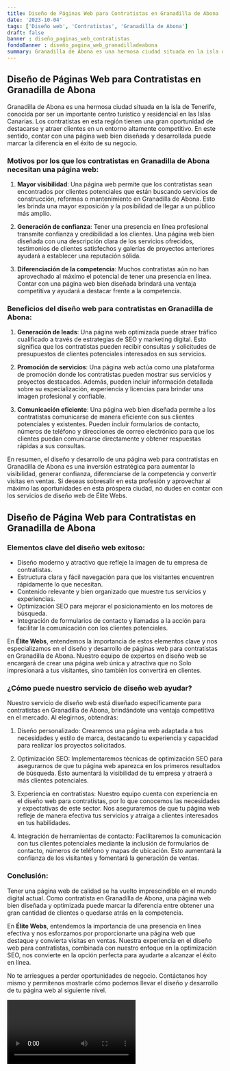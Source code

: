 ```yaml
---
title: Diseño de Páginas Web para Contratistas en Granadilla de Abona
date: '2023-10-04'
tags: ['Diseño web', 'Contratistas', 'Granadilla de Abona']
draft: false
banner : diseño_paginas_web_contratistas
fondoBanner : diseño_pagina_web_granadilladeabona
summary: Granadilla de Abona es una hermosa ciudad situada en la isla de Tenerife, conocida por ser un importante centro turístico y residencial en las Islas Canarias. Los contratistas en esta región tienen una gran oportunidad de destacarse y atraer clientes en un entorno altamente competitivo. En este sentido, contar con una página web bien diseñada y desarrollada puede marcar la diferencia en el éxito de su negocio.
---
```


## **Diseño de Páginas Web para Contratistas en Granadilla de Abona**

Granadilla de Abona es una hermosa ciudad situada en la isla de Tenerife, conocida por ser un importante centro turístico y residencial en las Islas Canarias. Los contratistas en esta región tienen una gran oportunidad de destacarse y atraer clientes en un entorno altamente competitivo. En este sentido, contar con una página web bien diseñada y desarrollada puede marcar la diferencia en el éxito de su negocio.

### Motivos por los que los contratistas en Granadilla de Abona necesitan una página web:

1. **Mayor visibilidad**: Una página web permite que los contratistas sean encontrados por clientes potenciales que están buscando servicios de construcción, reformas o mantenimiento en Granadilla de Abona. Esto les brinda una mayor exposición y la posibilidad de llegar a un público más amplio.

2. **Generación de confianza**: Tener una presencia en línea profesional transmite confianza y credibilidad a los clientes. Una página web bien diseñada con una descripción clara de los servicios ofrecidos, testimonios de clientes satisfechos y galerías de proyectos anteriores ayudará a establecer una reputación sólida.

3. **Diferenciación de la competencia**: Muchos contratistas aún no han aprovechado al máximo el potencial de tener una presencia en línea. Contar con una página web bien diseñada brindará una ventaja competitiva y ayudará a destacar frente a la competencia.

### Beneficios del diseño web para contratistas en Granadilla de Abona:

1. **Generación de leads**: Una página web optimizada puede atraer tráfico cualificado a través de estrategias de SEO y marketing digital. Esto significa que los contratistas pueden recibir consultas y solicitudes de presupuestos de clientes potenciales interesados en sus servicios.

2. **Promoción de servicios**: Una página web actúa como una plataforma de promoción donde los contratistas pueden mostrar sus servicios y proyectos destacados. Además, pueden incluir información detallada sobre su especialización, experiencia y licencias para brindar una imagen profesional y confiable.

3. **Comunicación eficiente**: Una página web bien diseñada permite a los contratistas comunicarse de manera eficiente con sus clientes potenciales y existentes. Pueden incluir formularios de contacto, números de teléfono y direcciones de correo electrónico para que los clientes puedan comunicarse directamente y obtener respuestas rápidas a sus consultas.

En resumen, el diseño y desarrollo de una página web para contratistas en Granadilla de Abona es una inversión estratégica para aumentar la visibilidad, generar confianza, diferenciarse de la competencia y convertir visitas en ventas. Si deseas sobresalir en esta profesión y aprovechar al máximo las oportunidades en esta próspera ciudad, no dudes en contar con los servicios de diseño web de Élite Webs.

<GifSeo />

<Cta />

## Diseño de Página Web para Contratistas en Granadilla de Abona

### Elementos clave del diseño web exitoso:

- Diseño moderno y atractivo que refleje la imagen de tu empresa de contratistas.
- Estructura clara y fácil navegación para que los visitantes encuentren rápidamente lo que necesitan.
- Contenido relevante y bien organizado que muestre tus servicios y experiencias.
- Optimización SEO para mejorar el posicionamiento en los motores de búsqueda.
- Integración de formularios de contacto y llamadas a la acción para facilitar la comunicación con los clientes potenciales.

En **Élite Webs**, entendemos la importancia de estos elementos clave y nos especializamos en el diseño y desarrollo de páginas web para contratistas en Granadilla de Abona. Nuestro equipo de expertos en diseño web se encargará de crear una página web única y atractiva que no Solo impresionará a tus visitantes, sino también los convertirá en clientes.

### ¿Cómo puede nuestro servicio de diseño web ayudar?

Nuestro servicio de diseño web está diseñado específicamente para contratistas en Granadilla de Abona, brindándote una ventaja competitiva en el mercado. Al elegirnos, obtendrás:

1. Diseño personalizado: Crearemos una página web adaptada a tus necesidades y estilo de marca, destacando tu experiencia y capacidad para realizar los proyectos solicitados.

2. Optimización SEO: Implementaremos técnicas de optimización SEO para asegurarnos de que tu página web aparezca en los primeros resultados de búsqueda. Esto aumentará la visibilidad de tu empresa y atraerá a más clientes potenciales.

3. Experiencia en contratistas: Nuestro equipo cuenta con experiencia en el diseño web para contratistas, por lo que conocemos las necesidades y expectativas de este sector. Nos aseguraremos de que tu página web refleje de manera efectiva tus servicios y atraiga a clientes interesados en tus habilidades.

4. Integración de herramientas de contacto: Facilitaremos la comunicación con tus clientes potenciales mediante la inclusión de formularios de contacto, números de teléfono y mapas de ubicación. Esto aumentará la confianza de los visitantes y fomentará la generación de ventas.

### Conclusión:

Tener una página web de calidad se ha vuelto imprescindible en el mundo digital actual. Como contratista en Granadilla de Abona, una página web bien diseñada y optimizada puede marcar la diferencia entre obtener una gran cantidad de clientes o quedarse atrás en la competencia.

En **Élite Webs**, entendemos la importancia de una presencia en línea efectiva y nos esforzamos por proporcionarte una página web que destaque y convierta visitas en ventas. Nuestra experiencia en el diseño web para contratistas, combinada con nuestro enfoque en la optimización SEO, nos convierte en la opción perfecta para ayudarte a alcanzar el éxito en línea.

No te arriesgues a perder oportunidades de negocio. Contáctanos hoy mismo y permítenos mostrarle cómo podemos llevar el diseño y desarrollo de tu página web al siguiente nivel.

<Video />

<CtaBot job='Contratistas' city='Granadilla de Abona'/>

<Gmaps query='Granadilla de Abona+españa+maps' />